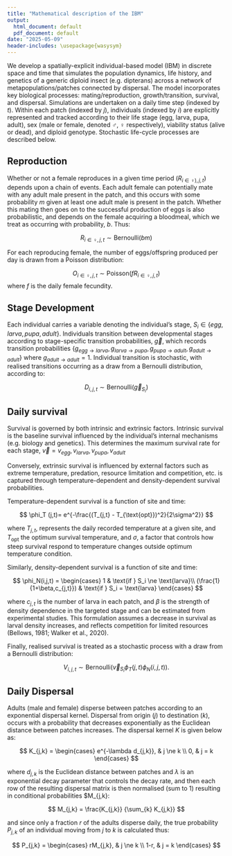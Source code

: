 ```yaml
---
title: "Mathematical description of the IBM"
output:
  html_document: default
  pdf_document: default
date: "2025-05-09"
header-includes: \usepackage{wasysym}
---
```


We develop a spatially-explicit individual-based model (IBM) in discrete space and time that simulates the population dynamics, life history, and genetics of a generic diploid insect (e.g. dipterans) across a network of metapopulations/patches connected by dispersal. The model incorporates key biological processes: mating/reproduction, growth/transition, survival, and dispersal. Simulations are undertaken on a daily time step (indexed by $t$). Within each patch (indexed by $j$), individuals (indexed by $i$) are explicitly represented and tracked according to their life stage (egg, larva, pupa, adult), sex (male or female, denoted $\male$, $\female$ respectively), viability status (alive or dead), and diploid genotype. Stochastic life-cycle processes are described below.

## Reproduction

Whether or not a female reproduces in a given time period ($R_{i \in \female), j, t}$) depends upon a chain of events. Each adult female can potentially mate with any adult male present in the patch, and this occurs with some probability $m$ given at least one adult male is present in the patch. Whether this mating then goes on to the successful production of eggs is also probabilistic, and depends on the female acquiring a bloodmeal, which we treat as occurring with probability, $b$. Thus:

$$
R_{i \in \female,j,t} \sim \text{Bernoulli}(bm)
$$

For each reproducing female, the number of eggs/offspring produced per day is drawn from a Poisson distribution:

$$
O_{i \in \female, j, t} \sim \text{Poisson}(f R_{i \in \female,j,t})
$$ where $f$ is the daily female fecundity.

## Stage Development

Each individual carries a variable denoting the individual's stage, $S_i \in \{egg, larva, pupa, adult\}$. Individuals transition between developmental stages according to stage-specific transition probabilities, $\vec{g}$, which records transition probabilities $\{g_{egg \rightarrow larva}, g_{larva \rightarrow pupa}, g_{pupa \rightarrow adult}, g_{adult \rightarrow adult}\}$ where $g_{adult \rightarrow adult} = 1$. Individual transition is stochastic, with realised transitions occurring as a draw from a Bernoulli distribution, according to:

$$
D_{i,j,t} \sim\text{Bernoulli}(\vec{g}_{S_i})
$$

## Daily survival

Survival is governed by both intrinsic and extrinsic factors. Intrinsic survival is the baseline survival influenced by the individual's internal mechanisms (e.g. biology and genetics). This determines the maximum survival rate for each stage, $\vec{v} = {v_{egg}, v_{larva}, v_{pupa}, v_{adult}}$

Conversely, extrinsic survival is influenced by external factors such as extreme temperature, predation, resource limitation and competition, etc. is captured through temperature-dependent and density-dependent survival probabilities.

Temperature-dependent survival is a function of site and time:

$$
\phi_T (j,t)= e^{-\frac{(T_{j,t} - T_{\text{opt}})^2}{2\sigma^2}}
$$

where $T_{j,t}$, represents the daily recorded temperature at a given site, and $T_{\text{opt}}$ the optimum survival temperature, and $\sigma$, a factor that controls how steep survival respond to temperature changes outside optimum temperature condition.

Similarly, density-dependent survival is a function of site and time:

$$
  \phi_N(i,j,t) =
    \begin{cases}
      1 & \text{if } S_i \ne \text{larva}\\
      (\frac{1}{1+\beta,c_{j,t}}) & \text{if } S_i = \text{larva}
    \end{cases}       
$$

where $c_{j,t}$ is the number of larva in each patch, and $\beta$ is the strength of density dependence in the targeted stage and can be estimated from experimental studies. This formulation assumes a decrease in survival as larval density increases, and reflects competition for limited resources (Bellows, 1981; Walker et al., 2020).

Finally, realised survival is treated as a stochastic process with a draw from a Bernoulli distribution:

$$
V_{i,j,t} \sim\text{Bernoulli} (\vec{v}_{S_i}\phi_T (j,t)\phi_N(i,j,t)).
$$

## Daily Dispersal

Adults (male and female) disperse between patches according to an exponential dispersal kernel. Dispersal from origin ($j$) to destination ($k$), occurs with a probability that decreases exponentially as the Euclidean distance between patches increases. The dispersal kernel $K$ is given below as:

$$
K_{j,k} = 
\begin{cases}
e^{-\lambda d_{j,k}}, & j \ne k \\
0, & j = k
\end{cases}
$$ 

where $d_{j,k}$ is the Euclidean distance between patches and $\lambda$ is an exponential decay parameter that controls the decay rate, and then each row of the resulting dispersal matrix is then normalised (sum to 1) resulting in conditional probabilities \$M\_{j,k}:

$$
M_{j,k} = \frac{K_{j,k}} {\sum_{k} K_{j,k}}
$$ 

and since only a fraction $r$ of the adults disperse daily, the true probability $P_{j,k}$ of an individual moving from $j$ to $k$ is calculated thus:

$$
P_{j,k} =
\begin{cases}
rM_{j,k}, & j \ne k \\
1-r, & j = k 
\end{cases}
$$
